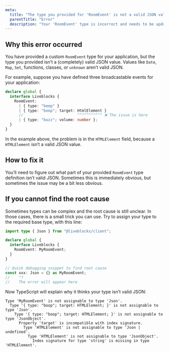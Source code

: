 ```yaml
---
meta:
  title: "The type you provided for 'RoomEvent' is not a valid JSON value"
  parentTitle: "Error"
  description: "Your 'RoomEvent' type is incorrect and needs to be updated"
---
```


## Why this error occurred

You have provided a custom `RoomEvent` type for your application, but the type
you provided isn’t a (completely) valid JSON value. Values like `Date`, `Map`,
`Set`, functions, classes, or `unknown` aren’t valid JSON.

For example, suppose you have defined three broadcastable events for your
application:

```ts highlight="4-7"
declare global {
  interface Liveblocks {
    RoomEvent:
      | { type: "beep" }
      | { type: "boop"; target: HtmlElement }
      //                        ^^^^^^^^^^^ ❌ The issue is here
      | { type: "buzz"; volume: number };
  }
}
```

In the example above, the problem is in the `HTMLElement` field, because a
`HTMLElement` isn’t a valid JSON value.

## How to fix it

You’ll need to figure out what part of your provided `RoomEvent` type definition
isn’t valid JSON. Sometimes this is immediately obvious, but sometimes the issue
may be a bit less obvious.

## If you cannot find the root cause

Sometimes types can be complex and the root cause is still unclear. In those
cases, there is a small trick you can use. Try to assign your type to the
required base type, with this line:

```ts highlight="9-10"
import type { Json } from "@liveblocks/client";

declare global {
  interface Liveblocks {
    RoomEvent: MyRoomEvent;
  }
}

// Quick debugging snippet to find root cause
const xxx: Json = {} as MyRoomEvent;
//    ^?
//    The error will appear here
```

Now TypeScript will explain why it thinks your type isn’t valid JSON:

```error showLineNumbers={false}
Type 'MyRoomEvent' is not assignable to type 'Json'.
  Type '{ type: "boop"; target: HTMLElement; }' is not assignable to type 'Json'.
    Type '{ type: "boop"; target: HTMLElement; }' is not assignable to type 'JsonObject'.
      Property 'target' is incompatible with index signature.
        Type 'HTMLElement' is not assignable to type 'Json | undefined'.
          Type 'HTMLElement' is not assignable to type 'JsonObject'.
            Index signature for type 'string' is missing in type 'HTMLElement'.
```
